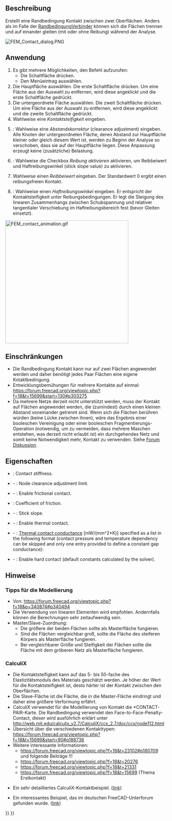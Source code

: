 <languages/>

{{Docnav/de
|[[FEM_ConstraintDisplacement/de|RandbedingungVersatz]]
|[[FEM_ConstraintTie/de|RandbedingungVerbinder]]
|[[FEM_Workbench/de|FEM]]
|IconL=FEM_ConstraintDisplacement.svg
|IconR=FEM_ConstraintTie.svg
|IconC=Workbench_FEM.svg
}}

{{GuiCommandContainer|
{{GuiCommand/de
|Name=FEM ConstraintContact
|Name/de=FEM RandbedingungKontakt
|MenuLocation=Modell → Mechanische Randbedingungen und Lasten → Randbedingung Kontakt
|Workbenches=[[FEM_Workbench/de|FEM]]
|SeeAlso=[[FEM_ConstraintFixed/de|FEM RandbedingungFestsetzen]]
}}
{{GuiCommandFemInfo/de
|Solvers=CalculiX
}}
}}

<span id="Description"></span>
==Beschreibung==

Erstellt eine Randbedingung Kontakt zwischen zwei Oberflächen. Anders als im Falle der [[FEM_ConstraintTie/de|RandbedingungVerbinder]] können sich die Flächen trennen und auf einander gleiten (mit oder ohne Reibung) während der Analyse.

[[File:FEM_Contact_dialog.PNG]]
{{Caption|Das Aufgaben-Fenster FEM-Kontakt}}

<span id="Usage"></span>
==Anwendung==

# Es gibt mehrere Möglichkeiten, den Befehl aufzurufen:
#* Die Schaltfläche {{Button|[[Image:FEM_ConstraintContact.svg|16px]] [[FEM_ConstraintContact/de|Randbedingung Kontakt]]}} drücken.
#* Den Menüeintrag {{MenuCommand|Modell → Mechanische Randbedingungen und Belastungen → [[Image:FEM_ConstraintContact.svg|16px]] Randbedingung Kontakt}} auswählen.
# Die Hauptfläche auswählen. Die erste Schaltfläche {{Button|Hinzufügen}} drücken. Um eine Fläche aus der Auswahl zu entfernen, wird diese angeklickt und die erste Schaltfläche {{Button|Entfernen}} gedrückt.
# Die untergeordnete Fläche auswählen. Die zweit Schaltfläche {{Button|Hinzufügen}} drücken. Um eine Fläche aus der Auswahl zu entfernen, wird diese angeklickt und die zweite Schaltfläche {{Button|Entfernen}} gedrückt.
# Wahlweise eine  ''Kontaktsteifigkeit'' eingeben.
# {{Version/de|1.0}}: Wahlweise eine ''Abstandskorrektur'' (clearance adjustment) eingeben. Alle Knoten der untergeordneten Fläche, deren Abstand zur Hauptfläche kleiner oder gleich diesem Wert ist, werden zu Beginn der Analyse so verschoben, dass sie auf der Hauptfläche liegen. Diese Anpassung erzeugt keine (zusätzliche) Belastung.
# {{Version/de|1.0}}: Wahlweise die Checkbox ''Reibung aktivieren'' aktivieren, um Reibbeiwert und Haftreibungswinkel (stick slope value) zu aktivieren.
# Wahlweise einen ''Reibbeiwert'' eingeben. Der Standardwert 0 ergibt einen reibungsfreien Kontakt.
# {{Version/de|1.0}}: Wahlweise einen ''Haftreibungswinkel'' eingeben. Er entspricht der Kontaktsteifigkeit unter Reibungsbedingungen. Er legt die Steigung des linearen Zusammenhangs zwischen Schubspannung und relativer tangentialer Verschiebung im Haftreibungsbereich fest (bevor Gleiten einsetzt).

[[File:FEM_contact_animation.gif|384px]]
{{Caption|Contact example - rigid cube pressed against and sliding on a deformable block. Without contact definition, those two parts wouldn't "see" each other.}}

<span id="Limitations"></span>
==Einschränkungen==

* Die Randbedingung Kontakt kann nur auf zwei Flächen angewendet werden und daher benötigt jedes Paar Flächen eine eigene Kotaktbedingung.
* Entwicklungsbemühungen für mehrere Kontakte auf einmal: https://forum.freecad.org/viewtopic.php?f=18&t=15699&start=130#p303275
* Da mehrere Netze derzeit nicht unterstützt werden, muss der Kontakt auf Flächen angewendet werden, die (zumindest) durch einen kleinen Abstand voneinander getrennt sind. Wenn sich die Flächen berühren würden (keine Lücke zwischen ihnen), wäre das Ergebnis einer booleschen Vereinigung oder einer booleschen Fragmentierungs-Operation (notwendig, um zu vermeiden, dass mehrere Maschen entstehen, was derzeit nicht erlaubt ist) ein durchgehendes Netz und somit keine Notwendigkeit mehr, Kontakt zu verwenden. Siehe [https://forum.freecad.org/viewtopic.php?f=18&t=62307 Forum Diskussion].

<span id="Properties"></span>
==Eigenschaften==

* {{PropertyData|Slope}}: Contact stiffness.
* {{PropertyData|Adjust}} - {{Version|1.0}}: Node clearance adjustment limit.
* {{PropertyData|Friction}} - {{Version|1.0}}: Enable frictional contact.
* {{PropertyData|Friction Coefficient}}: Coefficient of friction.
* {{PropertyData|Stick Slope}} - {{Version|1.0}}: Stick slope.
* {{PropertyData|Enable Thermal Contact}} - {{Version|1.1}}: Enable thermal contact.
* {{PropertyData|Thermal Contact Conductance}} - {{Version|1.1}}: [https://en.wikipedia.org/wiki/Thermal_contact_conductance Thermal contact conductance] [mW/(mm^2*K)] specified as a list in the following format (contact pressure and temperature dependency can be skipped and only one entry provided to define a constant gap conductance):

: {{Code|code=
conductance_1, contact_pressure_1, temperature_1
...
}}

* {{PropertyData|Hard Contact}} - {{Version|1.1}}: Enable hard contact (default constants calculated by the solver).

<span id="Notes"></span>
==Hinweise==

<span id="Tips_for_modeling"></span>
=== Tipps für die Modellierung ===

* Von: https://forum.freecad.org/viewtopic.php?f=18&p=340874#p340494
* Die Verwendung von linearen Elementen wird empfohlen. Andernfalls können die Berechnungen sehr zeitaufwendig sein.
* Master/Slave-Zuordnung:
** Die größere der beiden Flächen sollte als Masterfläche fungieren.
** Sind die Flächen vergleichbar groß, sollte die Fläche des steiferen Körpers als Masterfläche fungieren.
** Bei vergleichbarer Größe und Steifigkeit der Flächen sollte die Fläche mit dem gröberen Netz als Masterfläche fungieren.

<span id="CalculiX"></span>
===CalculiX===

* Die Kontaktsteifigkeit kann auf das 5- bis 50-fache des Elastizitätsmoduls des Materials geschätzt werden. Je höher der Wert für die Kontaktsteifigkeit ist, desto härter ist der Kontakt zwischen den Oberflächen.
* Die Slave-Fläche ist die Fläche, die in die Master-Fläche eindringt und daher eine größere Verformung erfährt.
* CalculiX verwendet für die Modellierung von Kontakt die *CONTACT-PAIR-Karte. Die Randbedingung verwendet den Face-to-Face-Penalty-Contact, dieser wird ausführlich erklärt unter http://web.mit.edu/calculix_v2.7/CalculiX/ccx_2.7/doc/ccx/node112.html
* Übersicht über die verschiedenen Kontakttypen: https://forum.freecad.org/viewtopic.php?f=18&t=15699&start=90#p188736
* Weitere interessante Informationen:
** https://forum.freecad.org/viewtopic.php?f=18&t=23102#p180709 und folgende Beiträge !!!
** https://forum.freecad.org/viewtopic.php?f=18&t=20276
** https://forum.freecad.org/viewtopic.php?f=18&t=21331
** https://forum.freecad.org/viewtopic.php?f=18&t=15699 (Thema Erstkontakt)

* Ein sehr detailliertes CalculiX-Kontaktbeispiel. ([http://dip28p.web.fc2.com/calculix/netgen2calculix/index.html link])

* Ein interessantes Beispiel, das im deutschen FreeCAD-Unterforum gefunden wurde. ([https://forum.freecad.org/viewtopic.php?f=13&t=39663&start=10#p337254 link]) 


{{Docnav/de
|[[FEM_ConstraintDisplacement/de|RandbedingungVersatz]]
|[[FEM_ConstraintTie/de|RandbedingungVerbinder]]
|[[FEM_Workbench/de|FEM]]
|IconL=FEM_ConstraintDisplacement.svg
|IconR=FEM_ConstraintTie.svg
|IconC=Workbench_FEM.svg
}}

{{FEM Tools navi{{#translation:}}}}
{{Userdocnavi{{#translation:}}}}